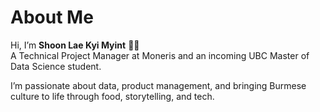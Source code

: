 # About Me

Hi, I’m **Shoon Lae Kyi Myint** 👩‍💻  
A Technical Project Manager at Moneris and an incoming UBC Master of Data Science student.  

I’m passionate about data, product management, and bringing Burmese culture to life through food, storytelling, and tech. 
